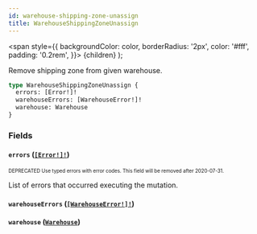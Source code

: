 ```yaml
---
id: warehouse-shipping-zone-unassign
title: WarehouseShippingZoneUnassign
---
```


<span
style={{
      backgroundColor: color,
      borderRadius: '2px',
      color: '#fff',
      padding: '0.2rem',
    }}>
{children}
</span>
);

Remove shipping zone from given warehouse.

```graphql
type WarehouseShippingZoneUnassign {
  errors: [Error!]!
  warehouseErrors: [WarehouseError!]!
  warehouse: Warehouse
}
```

### Fields

#### `errors` ([`[Error!]!`](/api-reference/objects/error.mdx))

<sub><sup><Tag color="#ffba00">DEPRECATED</Tag> Use typed errors with error codes. This field will be removed after 2020-07-31.</sup></sub>

List of errors that occurred executing the mutation.

#### `warehouseErrors` ([`[WarehouseError!]!`](/api-reference/objects/warehouse-error.mdx))

#### `warehouse` ([`Warehouse`](/api-reference/objects/warehouse.mdx))
